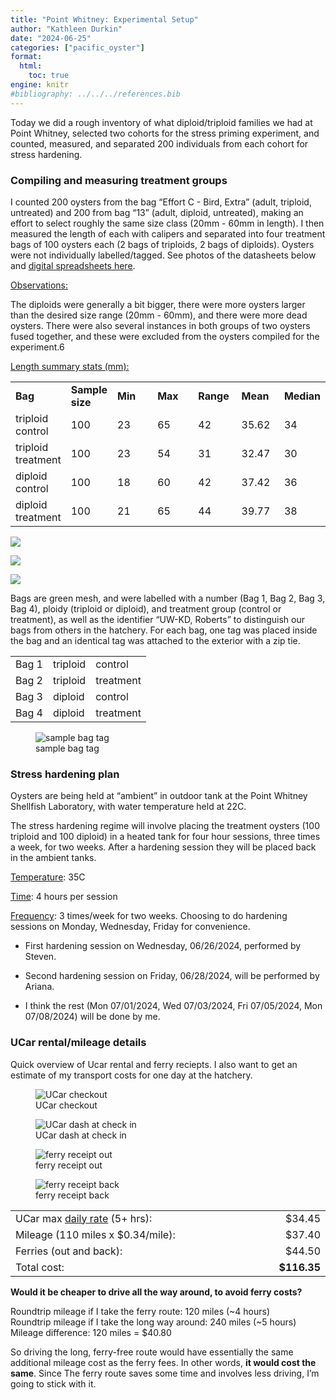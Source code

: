 ```yaml
---
title: "Point Whitney: Experimental Setup"
author: "Kathleen Durkin"
date: "2024-06-25"
categories: ["pacific_oyster"]
format:
  html:
    toc: true
engine: knitr
#bibliography: ../../../references.bib
---
```


Today we did a rough inventory of what diploid/triploid families we had at Point Whitney, selected two cohorts for the stress priming experiment, and counted, measured, and separated 200 individuals from each cohort for stress hardening.

### Compiling and measuring treatment groups

I counted 200 oysters from the bag "Effort C - Bird, Extra" (adult, triploid, untreated) and 200 from bag "13" (adult, diploid, untreated), making an effort to select roughly the same size class (20mm - 60mm in length). I then measured the length of each with calipers and separated into four treatment bags of 100 oysters each (2 bags of triploids, 2 bags of diploids). Oysters were not individually labelled/tagged. See photos of the datasheets below and [digital spreadsheets here](https://docs.google.com/spreadsheets/d/1zvq3cIyN-kI8eTnX96CSJhre9aA-Rj9POYtFrEdOtac/edit?usp=sharing).

[Observations:]{.underline}

The diploids were generally a bit bigger, there were more oysters larger than the desired size range (20mm - 60mm), and there were more dead oysters. There were also several instances in both groups of two oysters fused together, and these were excluded from the oysters compiled for the experiment.6

[Length summary stats (mm):]{.underline}

|                    |                 |         |         |           |          |            |
|-----------|-----------|-----------|-----------|-----------|-----------|-----------|
| **Bag**            | **Sample size** | **Min** | **Max** | **Range** | **Mean** | **Median** |
| triploid control   | 100             | 23      | 65      | 42        | 35.62    | 34         |
| triploid treatment | 100             | 23      | 54      | 31        | 32.47    | 30         |
| diploid control    | 100             | 18      | 60      | 42        | 37.42    | 36         |
| diploid treatment  | 100             | 21      | 65      | 44        | 39.77    | 38         |

![](images/datasheet1_2024_06_25.JPG)

![](images/datasheet2_2024_06_25.JPG)

![](images/datasheet3_2024_06_25.JPG)

Bags are green mesh, and were labelled with a number (Bag 1, Bag 2, Bag 3, Bag 4), ploidy (triploid or diploid), and treatment group (control or treatment), as well as the identifier "UW-KD, Roberts" to distinguish our bags from others in the hatchery. For each bag, one tag was placed inside the bag and an identical tag was attached to the exterior with a zip tie.

|       |          |           |
|-------|----------|-----------|
| Bag 1 | triploid | control   |
| Bag 2 | triploid | treatment |
| Bag 3 | diploid  | control   |
| Bag 4 | diploid  | treatment |

![sample bag tag](images/tag_bag1.JPG)

### Stress hardening plan

Oysters are being held at "ambient" in outdoor tank at the Point Whitney Shellfish Laboratory, with water temperature held at 22C.

The stress hardening regime will involve placing the treatment oysters (100 triploid and 100 diploid) in a heated tank for four hour sessions, three times a week, for two weeks. After a hardening session they will be placed back in the ambient tanks.

::: {.callout-note appearance="minimal" icon="false"}
[Temperature]{.underline}: 35C

[Time]{.underline}: 4 hours per session

[Frequency]{.underline}: 3 times/week for two weeks. Choosing to do hardening sessions on Monday, Wednesday, Friday for convenience.
:::

-   First hardening session on Wednesday, 06/26/2024, performed by Steven.

-   Second hardening session on Friday, 06/28/2024, will be performed by Ariana.

-   I think the rest (Mon 07/01/2024, Wed 07/03/2024, Fri 07/05/2024, Mon 07/08/2024) will be done by me.

### UCar rental/mileage details

Quick overview of Ucar rental and ferry reciepts. I also want to get an estimate of my transport costs for one day at the hatchery.

![UCar checkout](images/ucar_checkout.JPG)

![UCar dash at check in](images/ucar_checkin.JPG)

![ferry receipt out](images/ferry_reciept_1.jpeg)

![ferry receipt back](images/ferry_reciept_2.jpeg)

|                                                                                 |              |
|---------------------------------------------------------------------------------|-------------:|
| UCar max [daily rate](https://facilities.uw.edu/services/rates/fleet) (5+ hrs): |      \$34.45 |
| Mileage (110 miles x \$0.34/mile):                                              |      \$37.40 |
| Ferries (out and back):                                                         |      \$44.50 |
| Total cost:                                                                     | **\$116.35** |

**Would it be cheaper to drive all the way around, to avoid ferry costs?**

Roundtrip mileage if I take the ferry route: 120 miles (\~4 hours)\
Roundtrip mileage if I take the long way around: 240 miles (\~5 hours)\
Mileage difference: 120 miles = \$40.80

So driving the long, ferry-free route would have essentially the same additional mileage cost as the ferry fees. In other words, **it would cost the same**. Since The ferry route saves some time and involves less driving, I'm going to stick with it.
